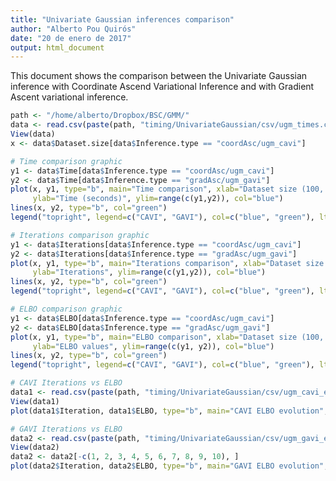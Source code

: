 ```yaml
---
title: "Univariate Gaussian inferences comparison"
author: "Alberto Pou Quirós"
date: "20 de enero de 2017"
output: html_document
---
```


This document shows the comparison between the Univariate Gaussian inference with Coordinate Ascend Variational Inference and with Gradient Ascent variational inference.

```r
path <- "/home/alberto/Dropbox/BSC/GMM/"
data <- read.csv(paste(path, "timing/UnivariateGaussian/csv/ugm_times.csv", sep=""), header=TRUE, sep=";")
View(data)
x <- data$Dataset.size[data$Inference.type == "coordAsc/ugm_cavi"]

# Time comparison graphic
y1 <- data$Time[data$Inference.type == "coordAsc/ugm_cavi"]
y2 <- data$Time[data$Inference.type == "gradAsc/ugm_gavi"]
plot(x, y1, type="b", main="Time comparison", xlab="Dataset size (100, 500, 1000)", 
     ylab="Time (seconds)", ylim=range(c(y1,y2)), col="blue")
lines(x, y2, type="b", col="green")
legend("topright", legend=c("CAVI", "GAVI"), col=c("blue", "green"), lty=1:2, cex=0.8, title="Inference types", text.font=4)

# Iterations comparison graphic
y1 <- data$Iterations[data$Inference.type == "coordAsc/ugm_cavi"]
y2 <- data$Iterations[data$Inference.type == "gradAsc/ugm_gavi"]
plot(x, y1, type="b", main="Iterations comparison", xlab="Dataset size (100, 500, 1000)", 
     ylab="Iterations", ylim=range(c(y1,y2)), col="blue")
lines(x, y2, type="b", col="green")
legend("topright", legend=c("CAVI", "GAVI"), col=c("blue", "green"), lty=1:2, cex=0.8, title="Inference types", text.font=4)

# ELBO comparison graphic 
y1 <- data$ELBO[data$Inference.type == "coordAsc/ugm_cavi"]
y2 <- data$ELBO[data$Inference.type == "gradAsc/ugm_gavi"]
plot(x, y1, type="b", main="ELBO comparison", xlab="Dataset size (100, 500, 1000)", 
     ylab="ELBO values", ylim=range(c(y1, y2)), col="blue")
lines(x, y2, type="b", col="green")
legend("topright", legend=c("CAVI", "GAVI"), col=c("blue", "green"), lty=1:2, cex=0.8, title="Inference types", text.font=4)

# CAVI Iterations vs ELBO 
data1 <- read.csv(paste(path, "timing/UnivariateGaussian/csv/ugm_cavi_elbos_1000.csv", sep=""), header=TRUE, sep=";")
View(data1)
plot(data1$Iteration, data1$ELBO, type="b", main="CAVI ELBO evolution", xlab="Number of of iterations",  ylab="ELBO values", col="blue")

# GAVI Iterations vs ELBO 
data2 <- read.csv(paste(path, "timing/UnivariateGaussian/csv/ugm_gavi_elbos_1000.csv", sep=""), header=TRUE, sep=";")
View(data2)
data2 <- data2[-c(1, 2, 3, 4, 5, 6, 7, 8, 9, 10), ]
plot(data2$Iteration, data2$ELBO, type="b", main="GAVI ELBO evolution", xlab="Number of of iterations",  ylab="ELBO values", col="green")
```